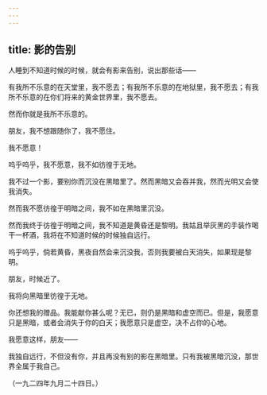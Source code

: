 ```yaml
---
---
---
```

title: 影的告别
---



人睡到不知道时候的时候，就会有影来告别，说出那些话——

有我所不乐意的在天堂里，我不愿去；有我所不乐意的在地狱里，我不愿去；有我所不乐意的在你们将来的黄金世界里，我不愿去。

然而你就是我所不乐意的。

朋友，我不想跟随你了，我不愿住。

我不愿意！

呜乎呜乎，我不愿意，我不如彷徨于无地。

我不过一个影，要别你而沉没在黑暗里了。然而黑暗又会吞并我，然而光明又会使我消失。

然而我不愿彷徨于明暗之间，我不如在黑暗里沉没。

然而我终于彷徨于明暗之间，我不知道是黄昏还是黎明。我姑且举灰黑的手装作喝干一杯酒，我将在不知道时候的时候独自远行。

呜乎呜乎，倘若黄昏，黑夜自然会来沉没我，否则我要被白天消失，如果现是黎明。

朋友，时候近了。

我将向黑暗里彷徨于无地。

你还想我的赠品。我能献你甚么呢？无已，则仍是黑暗和虚空而已。但是，我愿意只是黑暗，或者会消失于你的白天；我愿意只是虚空，决不占你的心地。

我愿意这样，朋友——

我独自远行，不但没有你，并且再没有别的影在黑暗里。只有我被黑暗沉没，那世界全属于我自己。

（一九二四年九月二十四日。）